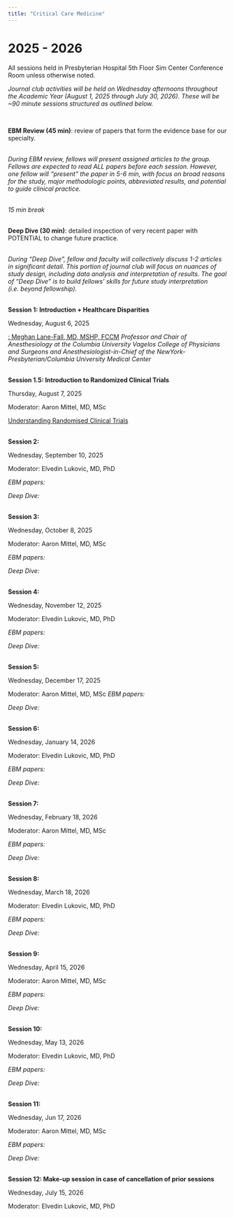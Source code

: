 ```yaml
---
title: "Critical Care Medicine"
---
```


# 2025 - 2026

All sessions held in Presbyterian Hospital 5th Floor Sim Center Conference Room unless otherwise noted.

_Journal club activities will be held on Wednesday afternoons throughout the Academic Year (August 1, 2025 through July 30, 2026). These will be ~90 minute sessions structured as outlined below._

<br>

**EBM Review (45 min)**: review of papers that form the evidence base for our specialty.

<br>
_During EBM review, fellows will present assigned articles to the group. Fellows are expected to read ALL papers before each session. However, one fellow will "present" the paper in 5-6 min, with focus on broad reasons for the study, major methodologic points, abbreviated results, and potential to guide clinical practice._

<br>
_15 min break_

<br>
**Deep Dive (30 min)**: detailed inspection of very recent paper with POTENTIAL to change future practice.

<br>
_During "Deep Dive", fellow and faculty will collectively discuss 1-2 articles in significant detail. This portion of journal club will focus on nuances of study design, including data analysis and interpretation of results. The goal of "Deep Dive" is to build fellows' skills for future study interpretation (i.e. beyond fellowship)._

<br>
<b>Session 1: Introduction + Healthcare Disparities</b>

Wednesday, August 6, 2025

<u>: Meghan Lane-Fall, MD, MSHP, FCCM</u>
_Professor and Chair of Anesthesiology at the Columbia University Vagelos College of Physicians and Surgeons and Anesthesiologist-in-Chief of the NewYork-Presbyterian/Columbia University Medical Center_

<br>
<b> Session 1.5: Introduction to Randomized Clinical Trials</b>

Thursday, August 7, 2025

Moderator: Aaron Mittel, MD, MSc

[Understanding Randomised Clinical Trials](https://adc.bmj.com/content/90/8/840)

<br>
<b>Session 2: </b>

Wednesday, September 10, 2025

Moderator: Elvedin Lukovic, MD, PhD

_EBM papers:_


_Deep Dive:_


<br>
<b>Session 3: </b>

Wednesday, October 8, 2025

Moderator: Aaron Mittel, MD, MSc

_EBM papers:_


_Deep Dive:_


<br>
<b>Session 4: </b>

Wednesday, November 12, 2025

Moderator: Elvedin Lukovic, MD, PhD

_EBM papers:_


_Deep Dive:_


<br>
<b>Session 5: </b>

Wednesday, December 17, 2025

Moderator: Aaron Mittel, MD, MSc
_EBM papers:_


_Deep Dive:_


<br>
<b>Session 6: </b>

Wednesday, January 14, 2026

Moderator: Elvedin Lukovic, MD, PhD

_EBM papers:_


_Deep Dive:_


<br>
<b>Session 7: </b>

Wednesday, February 18, 2026

Moderator: Aaron Mittel, MD, MSc

_EBM papers:_


_Deep Dive:_


<br>
<b>Session 8: </b>

Wednesday, March 18, 2026

Moderator: Elvedin Lukovic, MD, PhD

_EBM papers:_


_Deep Dive:_


<br>
<b>Session 9: </b>

Wednesday, April 15, 2026

Moderator: Aaron Mittel, MD, MSc

_EBM papers:_


_Deep Dive:_


<br>
<b>Session 10: </b>

Wednesday, May 13, 2026

Moderator: Elvedin Lukovic, MD, PhD

_EBM papers:_


_Deep Dive:_


<br>
<b>Session 11: </b>

Wednesday, Jun 17, 2026

Moderator: Aaron Mittel, MD, MSc

_EBM papers:_


_Deep Dive:_


<br>
<b>Session 12: Make-up session in case of cancellation of prior sessions</b>

Wednesday, July 15, 2026

Moderator: Elvedin Lukovic, MD, PhD